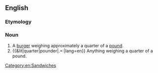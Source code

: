 {{also|quarterpounder}}
==English==

===Etymology===
{{prefix|quarter|pounder|lang=en}}

===Noun===
{{en-noun|head=[[quarter]]-[[pounder]]}}

# A [[burger]] weighing approximately a quarter of a [[pound]].
# {{&lit|quarter|pounder|.=:|lang=en}} Anything weighing a quarter of a pound.
[[Category:en:Sandwiches]]
